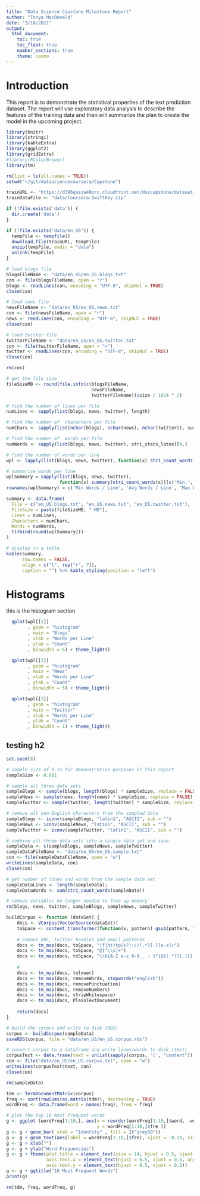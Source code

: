 ```yaml
---
title: "Data Science Capstone Milestone Report"
author: "Tonya MacDonald"
date: "3/18/2021"
output:
  html_document:
    toc: true
    toc_float: true 
    number_sections: true
    theme: cosmo
---
```


# Introduction

This report is to demonstrate the statistical properties of the text prediction dataset. The report will use exploratory data analysis to describe the features of the training data and then will summarize the plan to create the model in the upcoming project. 

```r

library(knitr)
library(stringi)
library(kableExtra)
library(ggplot2)
library(gridExtra)
#library(RColorBrewer)
library(tm)

rm(list = ls(all.names = TRUE))
setwd("~/git/datasciencecoursera/Capstone")

trainURL <- "https://d396qusza40orc.cloudfront.net/dsscapstone/dataset/Coursera-SwiftKey.zip"
trainDataFile <- "data/Coursera-SwiftKey.zip"

if (!file.exists('data')) {
  dir.create('data')
}

if (!file.exists("data/en_US")) {
  tempFile <- tempfile()
  download.file(trainURL, tempFile)
  unzip(tempFile, exdir = "data")
  unlink(tempFile)
}

# load blogs file
blogsFileName <- "data/en_US/en_US.blogs.txt"
con <- file(blogsFileName, open = "r")
blogs <- readLines(con, encoding = "UTF-8", skipNul = TRUE)
close(con)

# load news file
newsFileName <- "data/en_US/en_US.news.txt"
con <- file(newsFileName, open = "r")
news <- readLines(con, encoding = "UTF-8", skipNul = TRUE)
close(con)

# load twitter file
twitterFileName <- "data/en_US/en_US.twitter.txt"
con <- file(twitterFileName, open = "r")
twitter <- readLines(con, encoding = "UTF-8", skipNul = TRUE)
close(con)

rm(con)

# get the file size
fileSizeMB <- round(file.info(c(blogsFileName,
                                newsFileName,
                                twitterFileName))$size / 1024 ^ 2)

# find the number of lines per file
numLines <- sapply(list(blogs, news, twitter), length)

# find the number of  characters per file
numChars <- sapply(list(nchar(blogs), nchar(news), nchar(twitter)), sum)

# find the number of  words per file
numWords <- sapply(list(blogs, news, twitter), stri_stats_latex)[4,]

# find the number of words per line
wpl <- lapply(list(blogs, news, twitter), function(x) stri_count_words(x))

# summarize words per line
wplSummary = sapply(list(blogs, news, twitter),
                    function(x) summary(stri_count_words(x))[c('Min.', 'Mean', 'Max.')])
rownames(wplSummary) = c('Min Words / Line', 'Avg Words / Line', 'Max Words / Line')

summary <- data.frame(
  File = c("en_US.blogs.txt", "en_US.news.txt", "en_US.twitter.txt"),
  FileSize = paste(fileSizeMB, " MB"),
  Lines = numLines,
  Characters = numChars,
  Words = numWords,
  t(rbind(round(wplSummary)))
)

# display in a table
kable(summary,
      row.names = FALSE,
      align = c("l", rep("r", 7)),
      caption = "") %>% kable_styling(position = "left")

```

# Histograms

this is the histogram section

```r

  qplot(wpl[[1]]
        , geom = "histogram"
        , main = "Blogs"
        , xlab = "Words per Line"
        , ylab = "Count"
        , binwidth = 5) + theme_light()

  qplot(wpl[[2]]
        , geom = "histogram"
        , main = "News"
        , xlab = "Words per Line"
        , ylab = "Count"
        , binwidth = 5) + theme_light()

  qplot(wpl[[3]]
        , geom = "histogram"
        , main = "Twitter"
        , xlab = "Words per Line"
        , ylab = "Count"
        , binwidth = 1) + theme_light()

```

## testing h2

```r

set.seed(8)

# sample size of 0.1% for demonstrative purposes of this report
sampleSize <- 0.001

# sample all three data sets
sampleBlogs <- sample(blogs, length(blogs) * sampleSize, replace = FALSE)
sampleNews <- sample(news, length(news) * sampleSize, replace = FALSE)
sampleTwitter <- sample(twitter, length(twitter) * sampleSize, replace = FALSE)

# remove all non-English characters from the sampled data
sampleBlogs <- iconv(sampleBlogs, "latin1", "ASCII", sub = "")
sampleNews <- iconv(sampleNews, "latin1", "ASCII", sub = "")
sampleTwitter <- iconv(sampleTwitter, "latin1", "ASCII", sub = "")

# combine all three data sets into a single data set and save
sampleData <- c(sampleBlogs, sampleNews, sampleTwitter)
sampleDataFileName <- "data/en_US/en_US.sample.txt"
con <- file(sampleDataFileName, open = "w")
writeLines(sampleData, con)
close(con)

# get number of lines and words from the sample data set
sampleDataLines <- length(sampleData);
sampleDataWords <- sum(stri_count_words(sampleData))

# remove variables no longer needed to free up memory
rm(blogs, news, twitter, sampleBlogs, sampleNews, sampleTwitter)

```

```r

buildCorpus <- function (dataSet) {
    docs <- VCorpus(VectorSource(dataSet))
    toSpace <- content_transformer(function(x, pattern) gsub(pattern, " ", x))
    
    # remove URL, Twitter handles and email patterns
    docs <- tm_map(docs, toSpace, "(f|ht)tp(s?)://(.*)[.][a-z]+")
    docs <- tm_map(docs, toSpace, "@[^\\s]+")
    docs <- tm_map(docs, toSpace, "\\b[A-Z a-z 0-9._ - ]*[@](.*?)[.]{1,3} \\b")
    
    #
    docs <- tm_map(docs, tolower)
    docs <- tm_map(docs, removeWords, stopwords("english"))
    docs <- tm_map(docs, removePunctuation)
    docs <- tm_map(docs, removeNumbers)
    docs <- tm_map(docs, stripWhitespace)
    docs <- tm_map(docs, PlainTextDocument)
    
    return(docs)
}

# build the corpus and write to disk (RDS)
corpus <- buildCorpus(sampleData)
saveRDS(corpus, file = "data/en_US/en_US.corpus.rds")

# convert corpus to a dataframe and write lines/words to disk (text)
corpusText <- data.frame(text = unlist(sapply(corpus, '[', "content")), stringsAsFactors = FALSE)
con <- file("data/en_US/en_US.corpus.txt", open = "w")
writeLines(corpusText$text, con)
close(con)

rm(sampleData)

```


```r
tdm <- TermDocumentMatrix(corpus)
freq <- sort(rowSums(as.matrix(tdm)), decreasing = TRUE)
wordFreq <- data.frame(word = names(freq), freq = freq)

# plot the top 10 most frequent words
g <- ggplot (wordFreq[1:10,], aes(x = reorder(wordFreq[1:10,]$word, -wordFreq[1:10,]$fre),
                                  y = wordFreq[1:10,]$fre ))
g <- g + geom_bar( stat = "Identity" , fill = I("grey50"))
g <- g + geom_text(aes(label = wordFreq[1:10,]$fre), vjust = -0.20, size = 3)
g <- g + xlab("")
g <- g + ylab("Word Frequencies")
g <- g + theme(plot.title = element_text(size = 14, hjust = 0.5, vjust = 0.5),
               axis.text.x = element_text(hjust = 0.5, vjust = 0.5, angle = 45),
               axis.text.y = element_text(hjust = 0.5, vjust = 0.5))
g <- g + ggtitle("10 Most Frequent Words")
print(g)

rm(tdm, freq, wordFreq, g)

```









